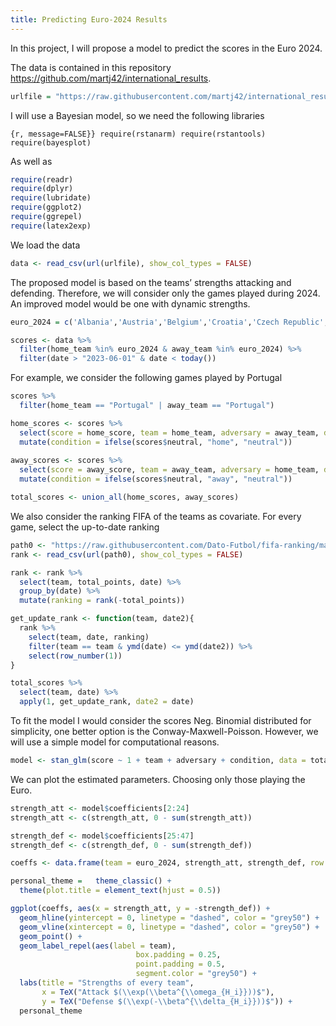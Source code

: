 ```yaml
---
title: Predicting Euro-2024 Results
---
```


In this project, I will propose a model to predict the scores in the Euro 2024.

The data is contained in this repository <https://github.com/martj42/international_results>.

```r
urlfile = "https://raw.githubusercontent.com/martj42/international_results/master/results.csv"
```

I will use a Bayesian model, so we need the following libraries

```{r, message=FALSE}}
require(rstanarm)
require(rstantools)
require(bayesplot)
```

As well as

```r
require(readr)
require(dplyr)
require(lubridate)
require(ggplot2)
require(ggrepel)
require(latex2exp)
```

We load the data

```r
data <- read_csv(url(urlfile), show_col_types = FALSE)
```

The proposed model is based on the teams' strengths attacking and defending. Therefore, we will consider only the games played during 2024. An improved model would be one with dynamic strengths.

```r
euro_2024 = c('Albania','Austria','Belgium','Croatia','Czech Republic','Denmark','England','France','Georgia','Germany','Hungary','Italy','Netherlands','Poland','Portugal','Romania','Scotland','Serbia','Slovakia','Slovenia','Spain','Switzerland','Turkey','Ukraine')

scores <- data %>% 
  filter(home_team %in% euro_2024 & away_team %in% euro_2024) %>% 
  filter(date > "2023-06-01" & date < today())

```

For example, we consider the following games played by Portugal

```r
scores %>% 
  filter(home_team == "Portugal" | away_team == "Portugal")
```

```r
home_scores <- scores %>% 
  select(score = home_score, team = home_team, adversary = away_team, date = date) %>% 
  mutate(condition = ifelse(scores$neutral, "home", "neutral"))
  
away_scores <- scores %>% 
  select(score = away_score, team = away_team, adversary = home_team, date = date) %>% 
  mutate(condition = ifelse(scores$neutral, "away", "neutral"))

total_scores <- union_all(home_scores, away_scores)
```

We also consider the ranking FIFA of the teams as covariate. For every game, select the up-to-date ranking

```r
path0 <- "https://raw.githubusercontent.com/Dato-Futbol/fifa-ranking/master/ranking_fifa_historical.csv"
rank <- read_csv(url(path0), show_col_types = FALSE)

rank <- rank %>% 
  select(team, total_points, date) %>% 
  group_by(date) %>% 
  mutate(ranking = rank(-total_points))
```

```r
get_update_rank <- function(team, date2){
  rank %>% 
    select(team, date, ranking)
    filter(team == team & ymd(date) <= ymd(date2)) %>% 
    select(row_number(1))
}

total_scores %>% 
  select(team, date) %>% 
  apply(1, get_update_rank, date2 = date)
```

To fit the model I would consider the scores Neg. Binomial distributed for simplicity, one better option is the Conway-Maxwell-Poisson. However, we will use a simple model for computational reasons.

```r
model <- stan_glm(score ~ 1 + team + adversary + condition, data = total_scores, family = poisson, iter = 5000, contrasts = list(team = "contr.sum", adversary = "contr.sum"))
```

We can plot the estimated parameters. Choosing only those playing the Euro.

```r
strength_att <- model$coefficients[2:24]
strength_att <- c(strength_att, 0 - sum(strength_att))

strength_def <- model$coefficients[25:47]
strength_def <- c(strength_def, 0 - sum(strength_def))

coeffs <- data.frame(team = euro_2024, strength_att, strength_def, row.names = c())
```

```r
personal_theme =   theme_classic() +
  theme(plot.title = element_text(hjust = 0.5))
```

```r
ggplot(coeffs, aes(x = strength_att, y = -strength_def)) +
  geom_hline(yintercept = 0, linetype = "dashed", color = "grey50") +
  geom_vline(xintercept = 0, linetype = "dashed", color = "grey50") +
  geom_point() +
  geom_label_repel(aes(label = team),
                            box.padding = 0.25,
                            point.padding = 0.5,
                            segment.color = "grey50") +
  labs(title = "Strengths of every team",
       x = TeX("Attack $(\\exp(\\beta^{\\omega_{H_i}}))$"), 
       y = TeX("Defense $(\\exp(-\\beta^{\\delta_{H_i}}))$")) + 
  personal_theme
```
